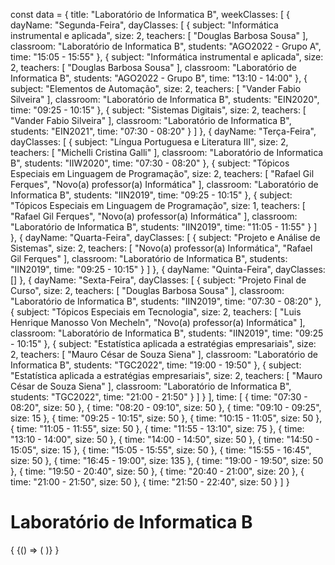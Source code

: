 const data = {
  title: "Laboratório de Informatica B",
  weekClasses: [
    {
      dayName: "Segunda-Feira",
      dayClasses: [
        {
          subject: "Informática instrumental e aplicada",
          size: 2,
          teachers: [
            "Douglas Barbosa Sousa"
          ],
          classroom: "Laboratório de Informatica B",
          students: "AGO2022 - Grupo A",
          time: "15:05 - 15:55"
        },
        {
          subject: "Informática instrumental e aplicada",
          size: 2,
          teachers: [
            "Douglas Barbosa Sousa"
          ],
          classroom: "Laboratório de Informatica B",
          students: "AGO2022 - Grupo B",
          time: "13:10 - 14:00"
        },
        {
          subject: "Elementos de Automação",
          size: 2,
          teachers: [
            "Vander Fabio Silveira"
          ],
          classroom: "Laboratório de Informatica B",
          students: "EIN2020",
          time: "09:25 - 10:15"
        },
        {
          subject: "Sistemas Digitais",
          size: 2,
          teachers: [
            "Vander Fabio Silveira"
          ],
          classroom: "Laboratório de Informatica B",
          students: "EIN2021",
          time: "07:30 - 08:20"
        }
      ]
    },
    {
      dayName: "Terça-Feira",
      dayClasses: [
        {
          subject: "Língua Portuguesa e Literatura III",
          size: 2,
          teachers: [
            "Michelli Cristina Galli"
          ],
          classroom: "Laboratório de Informatica B",
          students: "IIW2020",
          time: "07:30 - 08:20"
        },
        {
          subject: "Tópicos Especiais em Linguagem de Programação",
          size: 2,
          teachers: [
            "Rafael Gil Ferques",
            "Novo(a) professor(a) Informática"
          ],
          classroom: "Laboratório de Informatica B",
          students: "IIN2019",
          time: "09:25 - 10:15"
        },
        {
          subject: "Tópicos Especiais em Linguagem de Programação",
          size: 1,
          teachers: [
            "Rafael Gil Ferques",
            "Novo(a) professor(a) Informática"
          ],
          classroom: "Laboratório de Informatica B",
          students: "IIN2019",
          time: "11:05 - 11:55"
        }
      ]
    },
    {
      dayName: "Quarta-Feira",
      dayClasses: [
        {
          subject: "Projeto e Análise de Sistemas",
          size: 2,
          teachers: [
            "Novo(a) professor(a) Informática",
            "Rafael Gil Ferques"
          ],
          classroom: "Laboratório de Informatica B",
          students: "IIN2019",
          time: "09:25 - 10:15"
        }
      ]
    },
    {
      dayName: "Quinta-Feira",
      dayClasses: []
    },
    {
      dayName: "Sexta-Feira",
      dayClasses: [
        {
          subject: "Projeto Final de Curso",
          size: 2,
          teachers: [
            "Douglas Barbosa Sousa"
          ],
          classroom: "Laboratório de Informatica B",
          students: "IIN2019",
          time: "07:30 - 08:20"
        },
        {
          subject: "Tópicos Especiais em Tecnologia",
          size: 2,
          teachers: [
            "Luis Henrique Manosso Von Mecheln",
            "Novo(a) professor(a) Informática"
          ],
          classroom: "Laboratório de Informatica B",
          students: "IIN2019",
          time: "09:25 - 10:15"
        },
        {
          subject: "Estatística aplicada a estratégias empresariais",
          size: 2,
          teachers: [
            "Mauro César de Souza Siena"
          ],
          classroom: "Laboratório de Informatica B",
          students: "TGC2022",
          time: "19:00 - 19:50"
        },
        {
          subject: "Estatística aplicada a estratégias empresariais",
          size: 2,
          teachers: [
            "Mauro César de Souza Siena"
          ],
          classroom: "Laboratório de Informatica B",
          students: "TGC2022",
          time: "21:00 - 21:50"
        }
      ]
    }
  ],
  time: [
    {
      time: "07:30 - 08:20",
      size: 50
    },
    {
      time: "08:20 - 09:10",
      size: 50
    },
    {
      time: "09:10 - 09:25",
      size: 15
    },
    {
      time: "09:25 - 10:15",
      size: 50
    },
    {
      time: "10:15 - 11:05",
      size: 50
    },
    {
      time: "11:05 - 11:55",
      size: 50
    },
    {
      time: "11:55 - 13:10",
      size: 75
    },
    {
      time: "13:10 - 14:00",
      size: 50
    },
    {
      time: "14:00 - 14:50",
      size: 50
    },
    {
      time: "14:50 - 15:05",
      size: 15
    },
    {
      time: "15:05 - 15:55",
      size: 50
    },
    {
      time: "15:55 - 16:45",
      size: 50
    },
    {
      time: "16:45 - 19:00",
      size: 135
    },
    {
      time: "19:00 - 19:50",
      size: 50
    },
    {
      time: "19:50 - 20:40",
      size: 50
    },
    {
      time: "20:40 - 21:00",
      size: 20
    },
    {
      time: "21:00 - 21:50",
      size: 50
    },
    {
      time: "21:50 - 22:40",
      size: 50
    }
  ]
}

# Laboratório de Informatica B

<div>
  {
    <BrowserOnly>
      {() => (
        <Grid
          title={data.title}
          weekClasses={data.weekClasses}
          time={data.time}
        />
      )}
    </BrowserOnly>
  }
</div>
